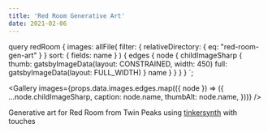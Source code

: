 ```yaml
---
title: 'Red Room Generative Art'
date: 2021-02-06
---
```



  query redRoom {
    images: allFile(
      filter: { relativeDirectory: { eq: "red-room-gen-art" } }
      sort: { fields: name }
    ) {
      edges {
        node {
          childImageSharp {
            thumb: gatsbyImageData(layout: CONSTRAINED, width: 450)
            full: gatsbyImageData(layout: FULL_WIDTH)
          }
          name
        }
      }
    }
  }
`;

<Gallery
  images={props.data.images.edges.map(({ node }) => ({
    ...node.childImageSharp,
    caption: node.name,
    thumbAlt: node.name,
  }))}
/>

Generative art for Red Room from Twin Peaks using [tinkersynth](https://tinkersynth.com/) with touches
